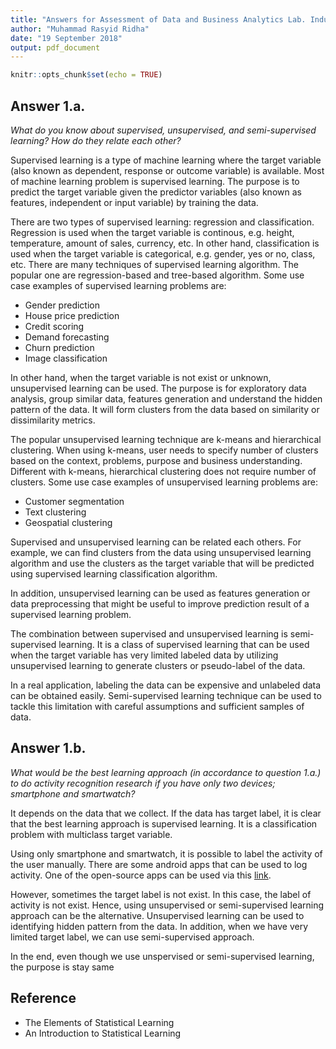 ```yaml
---
title: "Answers for Assessment of Data and Business Analytics Lab. Industrial & Management Engineering HUFS"
author: "Muhammad Rasyid Ridha"
date: "19 September 2018"
output: pdf_document
---
```


```r
knitr::opts_chunk$set(echo = TRUE)
```

## Answer 1.a.

*What do you know about supervised, unsupervised, and semi-supervised learning? How do they relate each other?*

Supervised learning is a type of machine learning where the target variable (also known as dependent, response or outcome variable) is available. Most of machine learning problem is supervised learning. The purpose is to predict the target variable given the predictor variables (also known as features, independent or input variable) by training the data.

There are two types of supervised learning: regression and classification. Regression is used when the target variable is continous, e.g. height, temperature, amount of sales, currency, etc. In other hand, classification is used when the target variable is categorical, e.g. gender, yes or no, class, etc. There are many techniques of supervised learning algorithm. The popular one are regression-based and tree-based algorithm. Some use case examples of supervised learning problems are:

* Gender prediction
* House price prediction
* Credit scoring
* Demand forecasting
* Churn prediction
* Image classification

In other hand, when the target variable is not exist or unknown, unsupervised learning can be used. The purpose is for exploratory data analysis, group similar data, features generation and understand the hidden pattern of the data. It will form clusters from the data based on similarity or dissimilarity metrics. 

The popular unsupervised learning technique are k-means and hierarchical clustering. When using k-means, user needs to specify number of clusters based on the context, problems, purpose and business understanding. Different with k-means, hierarchical clustering does not require number of clusters. Some use case examples of unsupervised learning problems are:

* Customer segmentation
* Text clustering
* Geospatial clustering

Supervised and unsupervised learning can be related each others. For example, we can find clusters from the data using unsupervised learning algorithm and use the clusters as the target variable that will be predicted using supervised learning classification algorithm. 

In addition, unsupervised learning can be used as features generation or data preprocessing that might be useful to improve prediction result of a supervised learning problem. 

The combination between supervised and unsupervised learning is semi-supervised learning. It is a class of supervised learning that can be used when the target variable has very limited labeled data by utilizing unsupervised learning to generate clusters or pseudo-label of the data. 

In a real application, labeling the data can be expensive and unlabeled data can be obtained easily. Semi-supervised learning technique can be used to tackle this limitation with careful assumptions and sufficient samples of data.

## Answer 1.b.

*What would be the best learning approach (in accordance to question 1.a.) to do activity recognition research if you have only two devices; smartphone and smartwatch?*

It depends on the data that we collect. If the data has target label, it is clear that the best learning approach is supervised learning. It is a classification problem with multiclass target variable. 

Using only smartphone and smartwatch, it is possible to label the activity of the user manually. There are some android apps that can be used to log activity. One of the open-source apps can be used via this [link](https://github.com/nlathia/pydata_2016/tree/master/App/AccelerometerCollector). 

However, sometimes the target label is not exist. In this case, the label of activity is not exist. Hence, using unsupervised or semi-supervised learning approach can be the alternative. Unsupervised learning can be used to identifying hidden pattern from the data. In addition, when we have very limited target label, we can use semi-supervised approach.

In the end, even though we use unspervised or semi-supervised learning, the purpose is stay same

## Reference

* The Elements of Statistical Learning
* An Introduction to Statistical Learning




